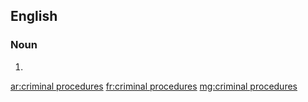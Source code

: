 ==English==

===Noun===
{{head|en|plural}}

# {{plural of|criminal procedure|lang=en|nocat=1}}

[[ar:criminal procedures]]
[[fr:criminal procedures]]
[[mg:criminal procedures]]